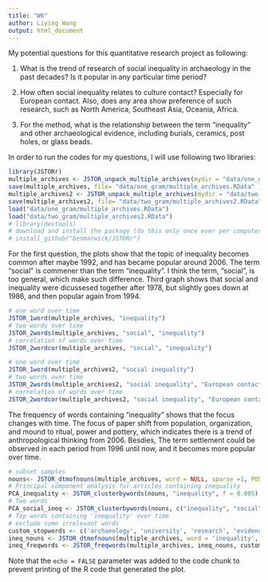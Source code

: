 ```yaml
---
title: "W6"
author: Liying Wang
output: html_document
---
```


My potential questions for this quantitative research project as following:

1. What is the trend of research of social inequality in archaeology in the past decades? Is it popular in any particular time period?

2. How often social inequality relates to culture contact? Especially for European contact. Also, does any area show preference of such research, such as North America, Southeast Asia, Oceania, Africa.    

3. For the method, what is the relationship between the term "inequality" and other archaeological evidence, including burials, ceramics, post holes, or glass beads.

In order to run the codes for my questions, I will use following two libraries: 

```r
library(JSTORr)
multiple_archives <- JSTOR_unpack_multiple_archives(mydir = "data/one_gram")
save(multiple_archives, file= "data/one_gram/multiple_archives.RData" )
multiple_archives2 <- JSTOR_unpack_multiple_archives(mydir = "data/two_gram")
save(multiple_archives2, file= "data/two_gram/multiple_archives2.RData" )
load("data/one_gram/multiple_archives.RData")
load("data/two_gram/multiple_archives2.RData")
# library(devtools)
# download and install the package (do this only once ever per computer)
# install_github("benmarwick/JSTORr")
```

For the first question, the plots show that the topic of inequality becomes common after maybe 1992, and has became popular around 2006. The term "social" is commener than the term "inequality". I think the term, "social", is too general, which make such difference. Third graph shows that social and inequality were dicussesed together after 1978, but slightly goes down at 1986, and then popular again from 1994.    
```r
# one word over time
JSTOR_1word(multiple_archives, "inequality")
# two words over time
JSTOR_2words(multiple_archives, "social", "inequality")
# correlation of words over time
JSTOR_2wordcor(multiple_archives, "social", "inequality")
```


```r
# one word over time
JSTOR_1word(multiple_archives2, "social inequality")
# two words over time
JSTOR_2words(multiple_archives2, "social inequality", "European contact")
# correlation of words over time
JSTOR_2wordcor(multiple_archives2, "social inequality", "European contact")
```

The frequency of words containing “inequality” shows that the focus changes with time. The focus of paper shift from population, organization, and mound to ritual, power and pottery, which indicates there is a trend of anthropological thinking from 2006. Besdies, The term settlement could be observed in each period from 1996 until now, and it becomes more popular over time. 

```r
# subset samples
nouns<- JSTOR_dtmofnouns(multiple_archives, word = NULL, sparse =1, POStag = TRUE)
# Principal component analysis for articles containing inequality
PCA_inequality <- JSTOR_clusterbywords(nouns, "inequality", f = 0.005)
# Two words
PCA_social_ineq <- JSTOR_clusterbywords(nouns, c("inequality", "social"))
# Top words containing 'inequality' over time
# exclude some irrelevant words
custom_stopwords <- c('archaeology', 'university', 'research', 'evidence', 'journal', 'world', 'site', 'cambridge', 'archaeol', 'area', 'region', 'period', 'analysis', 'anthropology', 'springer', 'production', 'figure', 'work', 'world', 'concept', 'human', 'middle', 'altamira', 'culture', 'record', 'citation', 'discipline', 'author', 'proportion', 'literature', 'report', 'approach', 'cambridge' )
ineq_nouns <- JSTOR_dtmofnouns(multiple_archives, word = 'inequality', sparse =1, POStag = TRUE)
ineq_freqwords <- JSTOR_freqwords(multiple_archives, ineq_nouns, custom_stopwords, n = 5)
```

Note that the `echo = FALSE` parameter was added to the code chunk to prevent printing of the R code that generated the plot.
